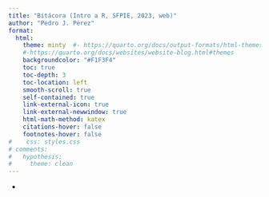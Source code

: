 ```yaml
---
title: "Bitácora (Intro a R, SFPIE, 2023, web)"
author: "Pedro J. Pérez"
format: 
  html:
    theme: minty  #- https://quarto.org/docs/output-formats/html-themes.html
    #-https://quarto.org/docs/websites/website-blog.html#themes
    backgroundcolor: "#F1F3F4"
    toc: true
    toc-depth: 3
    toc-location: left
    smooth-scroll: true
    self-contained: true
    link-external-icon: true
    link-external-newwindow: true
    html-math-method: katex
    citations-hover: false
    footnotes-hover: false
#    css: styles.css
# comments:
#   hypothesis: 
#     theme: clean
---
```


-